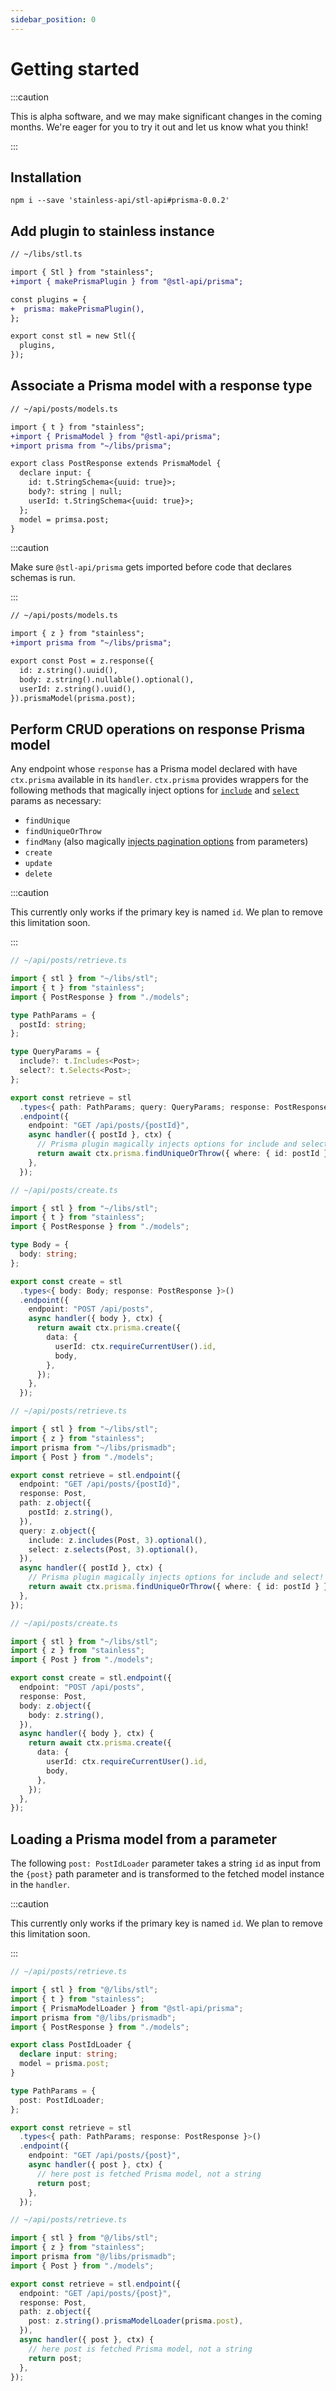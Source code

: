 ```yaml
---
sidebar_position: 0
---
```



# Getting started

:::caution

This is alpha software, and we may make significant changes in the coming months.
We're eager for you to try it out and let us know what you think!

:::

## Installation

```
npm i --save 'stainless-api/stl-api#prisma-0.0.2'
```

## Add plugin to stainless instance

```diff
// ~/libs/stl.ts

import { Stl } from "stainless";
+import { makePrismaPlugin } from "@stl-api/prisma";

const plugins = {
+  prisma: makePrismaPlugin(),
};

export const stl = new Stl({
  plugins,
});
```

## Associate a Prisma model with a response type

<Tabs groupId="schema-variants">

<TabItem value="codegen" label="Codegen schemas">

```diff
// ~/api/posts/models.ts

import { t } from "stainless";
+import { PrismaModel } from "@stl-api/prisma";
+import prisma from "~/libs/prisma";

export class PostResponse extends PrismaModel {
  declare input: {
    id: t.StringSchema<{uuid: true}>;
    body?: string | null;
    userId: t.StringSchema<{uuid: true}>;
  };
  model = primsa.post;
}
```

</TabItem>

<TabItem value="runtime" label="Zod schemas">

:::caution

Make sure `@stl-api/prisma` gets imported before code that declares schemas is run.

:::

```diff
// ~/api/posts/models.ts

import { z } from "stainless";
+import prisma from "~/libs/prisma";

export const Post = z.response({
  id: z.string().uuid(),
  body: z.string().nullable().optional(),
  userId: z.string().uuid(),
}).prismaModel(prisma.post);
```

</TabItem>

</Tabs>

## Perform CRUD operations on response Prisma model

Any endpoint whose `response` has a Prisma model declared with have `ctx.prisma`
available in its `handler`. `ctx.prisma` provides wrappers for the following methods
that magically inject options for [`include`](/stl/inclusion)
and [`select`](/stl/selection) params as necessary:

- `findUnique`
- `findUniqueOrThrow`
- `findMany` (also magically [injects pagination options](/stl/prisma/pagination#lower-level-ctxprismafindmanyoptions) from parameters)
- `create`
- `update`
- `delete`

:::caution

This currently only works if the primary key is named `id`.
We plan to remove this limitation soon.

:::

<Tabs groupId="schema-variants">
<TabItem value="codegen" label="Codegen schemas">

```ts
// ~/api/posts/retrieve.ts

import { stl } from "~/libs/stl";
import { t } from "stainless";
import { PostResponse } from "./models";

type PathParams = {
  postId: string;
};

type QueryParams = {
  include?: t.Includes<Post>;
  select?: t.Selects<Post>;
};

export const retrieve = stl
  .types<{ path: PathParams; query: QueryParams; response: PostResponse }>()
  .endpoint({
    endpoint: "GET /api/posts/{postId}",
    async handler({ postId }, ctx) {
      // Prisma plugin magically injects options for include and select!
      return await ctx.prisma.findUniqueOrThrow({ where: { id: postId } });
    },
  });
```

```ts
// ~/api/posts/create.ts

import { stl } from "~/libs/stl";
import { t } from "stainless";
import { PostResponse } from "./models";

type Body = {
  body: string;
};

export const create = stl
  .types<{ body: Body; response: PostResponse }>()
  .endpoint({
    endpoint: "POST /api/posts",
    async handler({ body }, ctx) {
      return await ctx.prisma.create({
        data: {
          userId: ctx.requireCurrentUser().id,
          body,
        },
      });
    },
  });
```

</TabItem>
<TabItem value="runtime" label="Zod schemas">

```ts
// ~/api/posts/retrieve.ts

import { stl } from "~/libs/stl";
import { z } from "stainless";
import prisma from "~/libs/prismadb";
import { Post } from "./models";

export const retrieve = stl.endpoint({
  endpoint: "GET /api/posts/{postId}",
  response: Post,
  path: z.object({
    postId: z.string(),
  }),
  query: z.object({
    include: z.includes(Post, 3).optional(),
    select: z.selects(Post, 3).optional(),
  }),
  async handler({ postId }, ctx) {
    // Prisma plugin magically injects options for include and select!
    return await ctx.prisma.findUniqueOrThrow({ where: { id: postId } });
  },
});
```

```ts
// ~/api/posts/create.ts

import { stl } from "~/libs/stl";
import { z } from "stainless";
import { Post } from "./models";

export const create = stl.endpoint({
  endpoint: "POST /api/posts",
  response: Post,
  body: z.object({
    body: z.string(),
  }),
  async handler({ body }, ctx) {
    return await ctx.prisma.create({
      data: {
        userId: ctx.requireCurrentUser().id,
        body,
      },
    });
  },
});
```

</TabItem>
</Tabs>

## Loading a Prisma model from a parameter

The following `post: PostIdLoader`
parameter takes a string `id` as input from the `{post}` path
parameter and is transformed to the fetched model instance in
the `handler`.

:::caution

This currently only works if the primary key is named `id`.
We plan to remove this limitation soon.

:::

<Tabs groupId="schema-variants">
<TabItem value="codegen" label="Codegen schemas">

```ts
// ~/api/posts/retrieve.ts

import { stl } from "@/libs/stl";
import { t } from "stainless";
import { PrismaModelLoader } from "@stl-api/prisma";
import prisma from "@/libs/prismadb";
import { PostResponse } from "./models";

export class PostIdLoader {
  declare input: string;
  model = prisma.post;
}

type PathParams = {
  post: PostIdLoader;
};

export const retrieve = stl
  .types<{ path: PathParams; response: PostResponse }>()
  .endpoint({
    endpoint: "GET /api/posts/{post}",
    async handler({ post }, ctx) {
      // here post is fetched Prisma model, not a string
      return post;
    },
  });
```

</TabItem>
<TabItem value="runtime" label="Zod schemas">

```ts
// ~/api/posts/retrieve.ts

import { stl } from "@/libs/stl";
import { z } from "stainless";
import prisma from "@/libs/prismadb";
import { Post } from "./models";

export const retrieve = stl.endpoint({
  endpoint: "GET /api/posts/{post}",
  response: Post,
  path: z.object({
    post: z.string().prismaModelLoader(prisma.post),
  }),
  async handler({ post }, ctx) {
    // here post is fetched Prisma model, not a string
    return post;
  },
});
```

</TabItem>
</Tabs>
